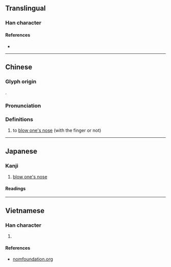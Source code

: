 {{character info}}
==Translingual==

===Han character===
{{Han char|rn=64|rad=手|as=14|sn=17|four=56046|canj=QHUL|ids=⿰扌鼻}}

====References====
* {{Han ref|kx=0460.040|dkj=12857|dj=0808.250|hdz=31974.150|uh=64E4|ud=25828|bh=ECEC|bd=60652}}

----

==Chinese==
{{zh-forms|alt=醒,㨘}}

===Glyph origin===
{{Han compound|扌|鼻|t1=hand|t2=nose|ls=ic}}.

===Pronunciation===
{{zh-pron
|m=xǐng
|c=sang3
|w=2hen
|cat=v
}}

===Definitions===
{{zh-hanzi}}

# to [[blow one's nose]] (with the finger or not)

----

==Japanese==

===Kanji===
{{ja-kanji|grade=|rs=手14}}

# [[blow one's nose]]

====Readings====
{{ja-readings
|goon=こう
|kanon=こう
|kun=か-む
}}

----

==Vietnamese==

===Han character===
{{vi-hantu|[[hỉnh]], [[hạnh]], [[hanh]]|rs=手14}}

# {{rfdef|vi|sort=手14}}

====References====
* [http://nomfoundation.org/common/nom_details.php?codepoint=64e4 nomfoundation.org]